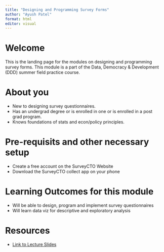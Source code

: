 ```yaml
---
title: "Designing and Programming Survey Forms"
author: "Ayush Patel"
format: html
editor: visual
---
```


# Welcome

This is the landing page for the modules on designing and programming survey forms. This module is a part of the Data, Democracy & Development (DDD) summer field practice course.

# About you

-   New to designing survey questionnaires.
-   Has an undergrad degree or is enrolled in one or is enrolled in a post grad program.
-   Knows foundations of stats and econ/policy principles.

# Pre-requisits and other necessary setup 

-   Create a free account on the SurveyCTO Website
-   Download the SurveyCTO collect app on your phone

# Learning Outcomes for this module

-   Will be able to design, program and implement survey questionnaires
-   Will learn data viz for descriptive and exploratory analysis

# Resources

-   [Link to Lecture Slides]()
